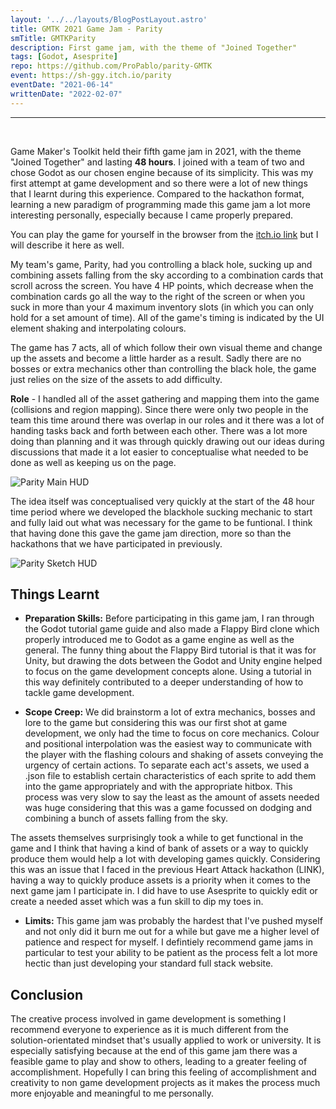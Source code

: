 ```yaml
---
layout: '../../layouts/BlogPostLayout.astro'
title: GMTK 2021 Game Jam - Parity
smTitle: GMTKParity
description: First game jam, with the theme of "Joined Together"
tags: [Godot, Asesprite]
repo: https://github.com/ProPablo/parity-GMTK
event: https://sh-ggy.itch.io/parity
eventDate: "2021-06-14"
writtenDate: "2022-02-07"
---
```

--- 
<br/>

Game Maker's Toolkit held their fifth game jam in 2021, with the theme "Joined Together" and lasting **48 hours**. I joined with a team of two and chose Godot as our chosen engine because of its simplicity. This was my first attempt at game development and so there were a lot of new things that I learnt during this experience. Compared to the hackathon format, learning a new paradigm of programming made this game jam a lot more interesting personally, especially because I came properly prepared. 

You can play the game for yourself in the browser from the [itch.io link](https://sh-ggy.itch.io/parity) but I will describe it here as well.

My team's game, Parity, had you controlling a black hole, sucking up and combining assets falling from the sky according to a combination cards that scroll across the screen. You have 4 HP points, which decrease when the combination cards go all the way to the right of the screen or when you suck in more than your 4 maximum inventory slots (in which you can only hold for a set amount of time). All of the game's timing is indicated by the UI element shaking and interpolating colours. 

The game has 7 acts, all of which follow their own visual theme and change up the assets and become a little harder as a result. Sadly there are no bosses or extra mechanics other than controlling the black hole, the game just relies on the size of the assets to add difficulty. 

**Role** - I handled all of the asset gathering and mapping them into the game (collisions and region mapping). Since there were only two people in the team this time around there was overlap in our roles and it there was a lot of handing tasks back and forth between each other. There was a lot more doing than planning and it was through quickly drawing out our ideas during discussions that made it a lot easier to conceptualise what needed to be done as well as keeping us on the page.   

![Parity Main HUD](/blog/GMTKParity/game.png "game")

The idea itself was conceptualised very quickly at the start of the 48 hour time period where we developed the blackhole sucking mechanic to start and fully laid out what was necessary for the game to be funtional. I think that having done this gave the game jam direction, more so than the hackathons that we have participated in previously. 

![Parity Sketch HUD](/blog/GMTKParity/sketch.png "sketch")

## Things Learnt	
 - **Preparation Skills:** Before participating in this game jam, I ran through the Godot tutorial game guide and also made a Flappy Bird clone which properly introduced me to Godot as a game engine as well as the general. The funny thing about the Flappy Bird tutorial is that it was for Unity, but drawing the dots between the Godot and Unity engine helped to focus on the game development concepts alone. Using a tutorial in this way definitely contributed to a deeper understanding of how to tackle game development.

 - **Scope Creep:** We did brainstorm a lot of extra mechanics, bosses and lore to the game but considering this was our first shot at game development, we only had the time to focus on core mechanics. Colour and positional interpolation was the easiest way to communicate with the player with the flashing colours and shaking of assets conveying the urgency of certain actions. To separate each act's assets, we used a .json file to establish certain characteristics of each sprite to add them into the game appropriately and with the appropriate hitbox. This process was very slow to say the least as the amount of assets needed was huge considering that this was a game focussed on dodging and combining a bunch of assets falling from the sky. 

 The assets themselves surprisingly took a while to get functional in the game and I think that having a kind of bank of assets or a way to quickly produce them would help a lot with developing games quickly. Considering this was an issue that I faced in the previous Heart Attack hackathon (LINK), having a way to quickly produce assets is a priority when it comes to the next game jam I participate in. I did have to use Asesprite to quickly edit or create a needed asset which was a fun skill to dip my toes in.

 - **Limits:** This game jam was probably the hardest that I've pushed myself and not only did it burn me out for a while but gave me a higher level of patience and respect for myself. I defintiely recommend game jams in particular to test your ability to be patient as the process felt a lot more hectic than just developing your standard full stack website. 

## Conclusion
The creative process involved in game development is something I recommend everyone to experience as it is much different from the solution-orientated mindset that's usually applied to work or university. It is especially satisfying because at the end of this game jam there was a feasible game to play and show to others, leading to a greater feeling of accomplishment. Hopefully I can bring this feeling of accomplishment and creativity to non game development projects as it makes the process much more enjoyable and meaningful to me personally.

